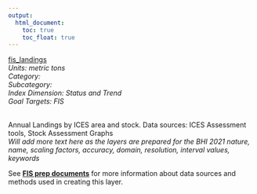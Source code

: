 ```yaml
---
output:
  html_document:
    toc: true
    toc_float: true
---
```


[fis_landings](https://github.com/OHI-Baltic/bhi-prep/blob/master/layers/fis_landings_bhi2019.csv)\
*Units: metric tons*\
*Category:*\
*Subcategory:*\
*Index Dimension: Status and Trend*\
*Goal Targets: FIS*\
<br>

Annual Landings by ICES area and stock. Data sources: ICES Assessment tools, Stock Assessment Graphs\
*Will add more text here as the layers are prepared for the BHI 2021*
*nature, name, scaling factors, accuracy, domain, resolution, interval values, keywords*

See [**FIS prep documents**](https://github.com/OHI-Baltic/bhi-prep/blob/master/prep/FIS/v2021/fis_prep.md) for more information about data sources and methods used in creating this layer.

<br>

